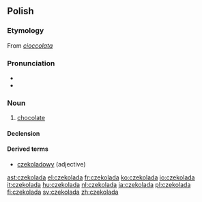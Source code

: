 ==Polish==

===Etymology===
From {{etyl|it|pl}} ''[[cioccolata]]''

===Pronunciation===
* {{audio|Pl-czekolada.ogg|audio}}
* {{IPA|/t͡ʂɛkɔˈlada/|lang=pl}}

===Noun===
{{infl|pl|noun|g=f}}

# [[chocolate]]

====Declension====
{{pl-decl-noun-f|czekola|d}}

====Derived terms====
* [[czekoladowy]] (adjective)

[[ast:czekolada]]
[[el:czekolada]]
[[fr:czekolada]]
[[ko:czekolada]]
[[io:czekolada]]
[[it:czekolada]]
[[hu:czekolada]]
[[nl:czekolada]]
[[ja:czekolada]]
[[pl:czekolada]]
[[fi:czekolada]]
[[sv:czekolada]]
[[zh:czekolada]]